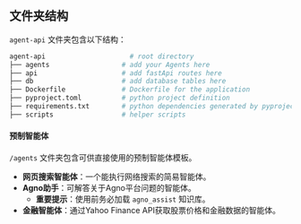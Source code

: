 ## 文件夹结构

`agent-api` 文件夹包含以下结构：

```bash
agent-api                     # root directory
├── agents                  # add your Agents here
├── api                     # add fastApi routes here
├── db                      # add database tables here
├── Dockerfile              # Dockerfile for the application
├── pyproject.toml          # python project definition
├── requirements.txt        # python dependencies generated by pyproject.toml
├── scripts                 # helper scripts
```

#### 预制智能体

`/agents` 文件夹包含可供直接使用的预制智能体模板。

- **网页搜索智能体**：一个能执行网络搜索的简易智能体。
- **Agno助手**：可解答关于Agno平台问题的智能体。
    - **重要提示**：使用前务必加载 `agno_assist` 知识库。
- **金融智能体**：通过Yahoo Finance API获取股票价格和金融数据的智能体。